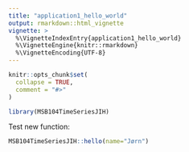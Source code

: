 ```yaml
---
title: "application1_hello_world"
output: rmarkdown::html_vignette
vignette: >
  %\VignetteIndexEntry{application1_hello_world}
  %\VignetteEngine{knitr::rmarkdown}
  %\VignetteEncoding{UTF-8}
---
```


```r
knitr::opts_chunk$set(
  collapse = TRUE,
  comment = "#>"
)
```

```r
library(MSB104TimeSeriesJIH)
```

Test new function:

```r
MSB104TimeSeriesJIH::hello(name="Jørn")
```


